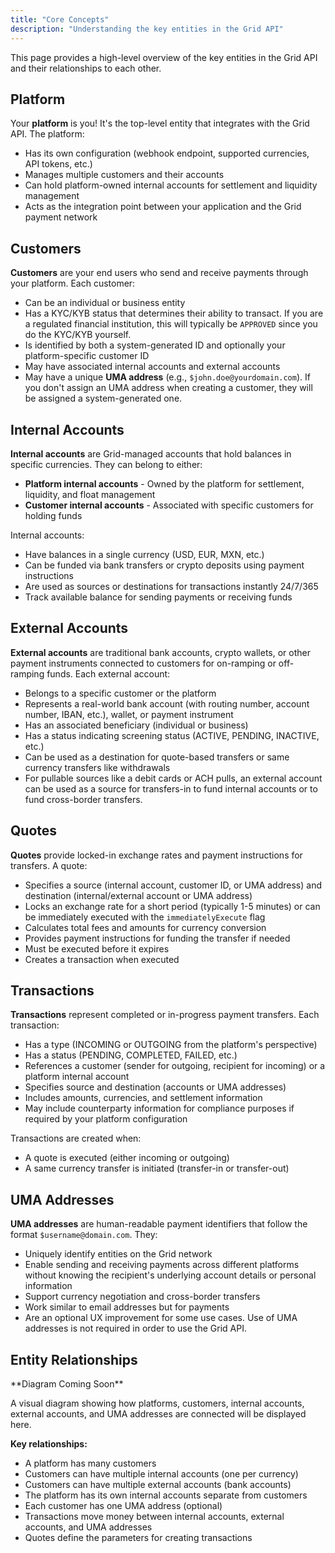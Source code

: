 ```yaml
---
title: "Core Concepts"
description: "Understanding the key entities in the Grid API"
---
```


This page provides a high-level overview of the key entities in the Grid API and their relationships to each other.

## Platform

Your **platform** is you! It's the top-level entity that integrates with the Grid API. The platform:

- Has its own configuration (webhook endpoint, supported currencies, API tokens, etc.)
- Manages multiple customers and their accounts
- Can hold platform-owned internal accounts for settlement and liquidity management
- Acts as the integration point between your application and the Grid payment network

## Customers

**Customers** are your end users who send and receive payments through your platform. Each customer:

- Can be an individual or business entity
- Has a KYC/KYB status that determines their ability to transact. If you are a regulated financial institution, this will typically be `APPROVED` since you do the KYC/KYB yourself.
- Is identified by both a system-generated ID and optionally your platform-specific customer ID
- May have associated internal accounts and external accounts
- May have a unique **UMA address** (e.g., `$john.doe@yourdomain.com`). If you don't assign an UMA address when creating a customer, they will be assigned a system-generated one.

## Internal Accounts

**Internal accounts** are Grid-managed accounts that hold balances in specific currencies. They can belong to either:

- **Platform internal accounts** - Owned by the platform for settlement, liquidity, and float management
- **Customer internal accounts** - Associated with specific customers for holding funds

Internal accounts:
- Have balances in a single currency (USD, EUR, MXN, etc.)
- Can be funded via bank transfers or crypto deposits using payment instructions
- Are used as sources or destinations for transactions instantly 24/7/365
- Track available balance for sending payments or receiving funds

## External Accounts

**External accounts** are traditional bank accounts, crypto wallets, or other payment instruments connected to customers
for on-ramping or off-ramping funds. Each external account:

- Belongs to a specific customer or the platform
- Represents a real-world bank account (with routing number, account number, IBAN, etc.), wallet, or payment instrument
- Has an associated beneficiary (individual or business)
- Has a status indicating screening status (ACTIVE, PENDING, INACTIVE, etc.)
- Can be used as a destination for quote-based transfers or same currency transfers like withdrawals
- For pullable sources like a debit cards or ACH pulls, an external account can be used as a source for transfers-in to
  fund internal accounts or to fund cross-border transfers.

## Quotes

**Quotes** provide locked-in exchange rates and payment instructions for transfers. A quote:

- Specifies a source (internal account, customer ID, or UMA address) and destination (internal/external account or UMA address)
- Locks an exchange rate for a short period (typically 1-5 minutes) or can be immediately executed with the `immediatelyExecute` flag
- Calculates total fees and amounts for currency conversion
- Provides payment instructions for funding the transfer if needed
- Must be executed before it expires
- Creates a transaction when executed

## Transactions

**Transactions** represent completed or in-progress payment transfers. Each transaction:

- Has a type (INCOMING or OUTGOING from the platform's perspective)
- Has a status (PENDING, COMPLETED, FAILED, etc.)
- References a customer (sender for outgoing, recipient for incoming) or a platform internal account
- Specifies source and destination (accounts or UMA addresses)
- Includes amounts, currencies, and settlement information
- May include counterparty information for compliance purposes if required by your platform configuration

Transactions are created when:
- A quote is executed (either incoming or outgoing)
- A same currency transfer is initiated (transfer-in or transfer-out)

## UMA Addresses

**UMA addresses** are human-readable payment identifiers that follow the format `$username@domain.com`. They:

- Uniquely identify entities on the Grid network
- Enable sending and receiving payments across different platforms without knowing the recipient's underlying account details or personal information
- Support currency negotiation and cross-border transfers
- Work similar to email addresses but for payments
- Are an optional UX improvement for some use cases. Use of UMA addresses is not required in order to use the Grid API.

## Entity Relationships

<Info>
**Diagram Coming Soon**

A visual diagram showing how platforms, customers, internal accounts, external accounts, and UMA addresses are connected will be displayed here.
</Info>

**Key relationships:**
- A platform has many customers
- Customers can have multiple internal accounts (one per currency)
- Customers can have multiple external accounts (bank accounts)
- The platform has its own internal accounts separate from customers
- Each customer has one UMA address (optional)
- Transactions move money between internal accounts, external accounts, and UMA addresses
- Quotes define the parameters for creating transactions
